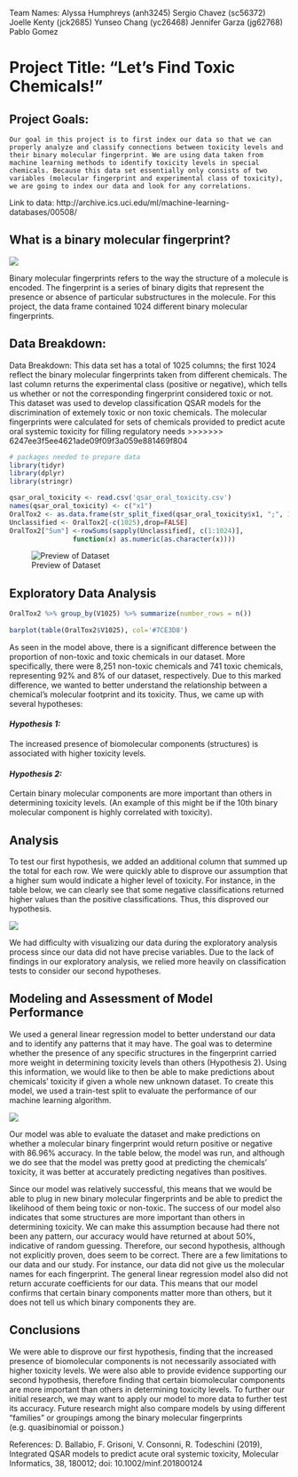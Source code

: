 Team Names: 
Alyssa Humphreys (anh3245)
Sergio Chavez (sc56372)
Joelle Kenty (jck2685)
Yunseo Chang (yc26468)
Jennifer Garza (jg62768)
Pablo Gomez

# Project Title: “Let's Find Toxic Chemicals!”

## Project Goals: 
	Our goal in this project is to first index our data so that we can properly analyze and classify connections between toxicity levels and their binary molecular fingerprint. We are using data taken from machine learning methods to identify toxicity levels in special chemicals. Because this data set essentially only consists of two variables (molecular fingerprint and experimental class of toxicity), we are going to index our data and look for any correlations. 

Link to data: 
http://archive.ics.uci.edu/ml/machine-learning-databases/00508/ 


## What is a binary molecular fingerprint? 

![](/stor/home/jg62768/projects/toxic-chemicals/image1.png)

Binary molecular fingerprints refers to the way the structure of a molecule is encoded. The fingerprint is a series of binary digits that represent the presence or absence of particular substructures in the molecule. For this project, the data frame contained 1024 different binary molecular fingerprints. 


## Data Breakdown:
Data Breakdown:
	 This data set has a total of 1025 columns; the first 1024 reflect the binary molecular fingerprints taken from different chemicals. The last column returns the experimental class (positive or negative), which tells us whether or not the corresponding fingerprint considered toxic or not. This dataset was used to develop classification QSAR models for the discrimination of extemely toxic or non toxic chemicals. The molecular fingerprints were calculated for sets of chemicals provided to predict acute oral systemic toxicity for filling regulatory needs
>>>>>>> 6247ee3f5ee4621ade09f09f3a059e881469f804

```r
# packages needed to prepare data
library(tidyr)
library(dplyr)
library(stringr)

qsar_oral_toxicity <- read.csv('qsar_oral_toxicity.csv')
names(qsar_oral_toxicity) <- c("x1")
OralTox2 <- as.data.frame(str_split_fixed(qsar_oral_toxicity$x1, ";", 1025))
Unclassified <- OralTox2[-c(1025),drop=FALSE] 
OralTox2["Sum"] <-rowSums(sapply(Unclassified[, c(1:1024)],
                function(x) as.numeric(as.character(x))))

```

![Preview of Dataset](/stor/home/jg62768/projects/toxic-chemicals/df1.png)

## Exploratory Data Analysis 

```r
OralTox2 %>% group_by(V1025) %>% summarize(number_rows = n()) 
 
barplot(table(OralTox2$V1025), col='#7CE3D8')

```

As seen in the model above, there is a significant difference between the proportion of non-toxic and toxic chemicals in our dataset.  More specifically, there were 8,251 non-toxic chemicals and 741 toxic chemicals, representing 92% and 8% of our dataset, respectively.  Due to this marked difference, we wanted to better understand the relationship between a chemical’s molecular footprint and its toxicity.  Thus, we came up with several hypotheses:


#### _Hypothesis 1:_     
The increased presence of biomolecular components (structures) is associated with higher toxicity levels.

#### _Hypothesis 2:_      
Certain binary molecular components are more important than others in determining toxicity levels. (An example of this might be if the 10th binary molecular component is highly correlated with toxicity).


## Analysis     
To test our first hypothesis, we added an additional column that summed up the total for each row.  We were quickly able to disprove our assumption that a higher sum would indicate a higher level of toxicity.  For instance, in the table below, we can clearly see that some negative classifications returned higher values than the positive classifications. Thus, this disproved our hypothesis. 

![](/stor/home/jg62768/projects/toxic-chemicals/df2.png) 

We had difficulty with visualizing our data during the exploratory analysis process since our data did not have precise variables.  Due to the lack of findings in our exploratory analysis, we relied more heavily on classification tests to consider our second hypotheses.

## Modeling and Assessment of Model Performance 

We used a general linear regression model to better understand our data and to identify any patterns that it may have.  The goal was to determine whether the presence of any specific structures in the fingerprint carried more weight in determining toxicity levels than others (Hypothesis 2).  Using this information, we would like to then be able to make predictions about chemicals’ toxicity if given a whole new unknown dataset.  To create this model, we used a train-test split to evaluate the performance of our machine learning algorithm. 


![](/stor/home/jg62768/projects/toxic-chemicals/model per assessment.png)
     
Our model was able to evaluate the dataset and make predictions on whether a molecular binary fingerprint would return positive or negative with 86.96% accuracy.  In the table below, the model was run, and although we do see that the model was pretty good at predicting the chemicals’ toxicity, it was better at accurately predicting negatives than positives.    

Since our model was relatively successful, this means that we would be able to plug in new binary molecular fingerprints and be able to predict the likelihood of them being toxic or non-toxic.  The success of our model also indicates that some structures are more important than others in determining toxicity.  We can make this assumption because had there not been any pattern, our accuracy would have returned at about 50%, indicative of random guessing.  Therefore, our second hypothesis, although not explicitly proven, does seem to be correct.
There are a few limitations to our data and our study.  For instance, our data did not give us the molecular names for each fingerprint.  The general linear regression model also did not return accurate coefficients for our data.  This means that our model confirms that certain binary components matter more than others, but it does not tell us which binary components they are.


## Conclusions    

We were able to disprove our first hypothesis, finding that the increased presence of biomolecular components is not necessarily associated with higher toxicity levels.  We were also able to provide evidence supporting our second hypothesis, therefore finding that certain biomolecular components are more important than others in determining toxicity levels.  To further our initial research, we may want to apply our model to more data to further test its accuracy.  Future research might also compare models by using different “families” or groupings among the binary molecular fingerprints (e.g. quasibinomial or poisson.) 



References: 
D. Ballabio, F. Grisoni, V. Consonni, R. Todeschini (2019), Integrated QSAR models to predict acute oral systemic toxicity, Molecular Informatics, 38, 180012; doi: 10.1002/minf.201800124

